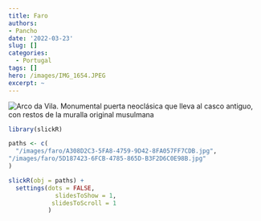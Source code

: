 ```yaml
---
title: Faro
authors:
- Pancho
date: '2022-03-23'
slug: []
categories:
  - Portugal
tags: []
hero: /images/IMG_1654.JPEG
excerpt: ~
---
```


![](/images/faro/IMG_1721.JPEG "Arco da Vila. Monumental puerta neoclásica que lleva al casco antiguo, con restos de la muralla original musulmana")




```r
library(slickR)

paths <- c(
  "/images/faro/A308D2C3-5FA8-4759-9D42-8FA057FF7CDB.jpg",
"/images/faro/5D187423-6FCB-4785-865D-B3F2D6C0E98B.jpg"
)

slickR(obj = paths) + 
  settings(dots = FALSE,
             slidesToShow = 1,
            slidesToScroll = 1
           )
```
